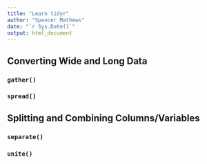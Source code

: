 ```yaml
---
title: "Learn tidyr"
author: "Spencer Mathews"
date: "`r Sys.Date()`"
output: html_document
---
```



## Converting Wide and Long Data

### `gather()`

### `spread()`


## Splitting and Combining Columns/Variables

### `separate()`

### `unite()`
